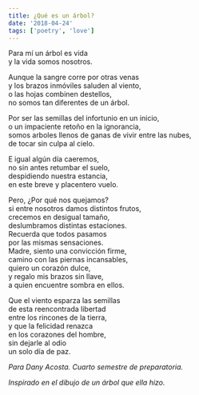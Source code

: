 ```yaml
---
title: ¿Qué es un árbol?
date: '2018-04-24'
tags: ['poetry', 'love']
---
```


<div className="italic">
Para mí un árbol es vida<br/>
y la vida somos nosotros.<br/>

Aunque la sangre corre por otras venas<br/>
y los brazos inmóviles saluden al viento,<br/>
o las hojas combinen destellos,<br/>
no somos tan diferentes de un árbol.<br/>

Por ser las semillas del infortunio en un inicio,<br/>
o un impaciente retoño en la ignorancia,<br/>
somos arboles llenos de ganas de vivir entre las nubes,<br/>
de tocar sin culpa al cielo.<br/>

E igual algún día caeremos,<br/>
no sin antes retumbar el suelo,<br/>
despidiendo nuestra estancia,<br/>
en este breve y placentero vuelo.<br/>

Pero, ¿Por qué nos quejamos?<br/>
si entre nosotros damos distintos frutos,<br/>
crecemos en desigual tamaño,<br/>
deslumbramos distintas estaciones.<br/>
Recuerda que todos pasamos<br/>
por las mismas sensaciones.<br/>
Madre, siento una convicción firme,<br/>
camino con las piernas incansables,<br/>
quiero un corazón dulce,<br/>
y regalo mis brazos sin llave,<br/>
a quien encuentre sombra en ellos.<br/>

Que el viento esparza las semillas<br/>
de esta reencontrada libertad<br/>
entre los rincones de la tierra,<br/>
y que la felicidad renazca<br/>
en los corazones del hombre,<br/>
sin dejarle al odio<br/>
un solo día de paz.<br/>
</div>

*Para Dany Acosta. Cuarto semestre de preparatoria.*

*Inspirado en el dibujo de un árbol que ella hizo.*


